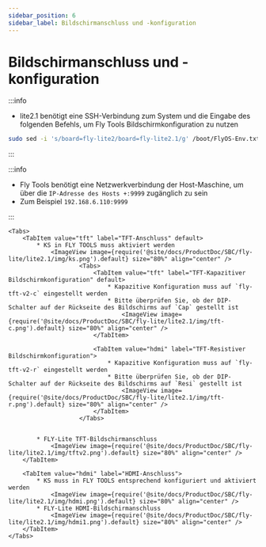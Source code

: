 ```yaml
---
sidebar_position: 6
sidebar_label: Bildschirmanschluss und -konfiguration
---
```




# Bildschirmanschluss und -konfiguration
:::info

* lite2.1 benötigt eine SSH-Verbindung zum System und die Eingabe des folgenden Befehls, um Fly Tools Bildschirmkonfiguration zu nutzen
```bash
sudo sed -i 's/board=fly-lite2/board=fly-lite2.1/g' /boot/FlyOS-Env.txt
```
:::

:::info

* Fly Tools benötigt eine Netzwerkverbindung der Host-Maschine, um über die `IP-Adresse des Hosts +:9999` zugänglich zu sein
* Zum Beispiel `192.168.6.110:9999`

:::

    <Tabs>
        <TabItem value="tft" label="TFT-Anschluss" default>
            * KS in FLY TOOLS muss aktiviert werden
                <ImageView image={require('@site/docs/ProductDoc/SBC/fly-lite/lite2.1/img/ks.png').default} size="80%" align="center" />
                        <Tabs>
                            <TabItem value="tft" label="TFT-Kapazitiver Bildschirmkonfiguration" default>
                                * Kapazitive Konfiguration muss auf `fly-tft-v2-c` eingestellt werden
                                * Bitte überprüfen Sie, ob der DIP-Schalter auf der Rückseite des Bildschirms auf `Cap` gestellt ist
                                    <ImageView image={require('@site/docs/ProductDoc/SBC/fly-lite/lite2.1/img/tft-c.png').default} size="80%" align="center" />
                            </TabItem>

                            <TabItem value="hdmi" label="TFT-Resistiver Bildschirmkonfiguration">
                                * Kapazitive Konfiguration muss auf `fly-tft-v2-r` eingestellt werden
                                * Bitte überprüfen Sie, ob der DIP-Schalter auf der Rückseite des Bildschirms auf `Resi` gestellt ist
                                    <ImageView image={require('@site/docs/ProductDoc/SBC/fly-lite/lite2.1/img/tft-r.png').default} size="80%" align="center" />
                            </TabItem>
                        </Tabs>


            * FLY-Lite TFT-Bildschirmanschluss
                <ImageView image={require('@site/docs/ProductDoc/SBC/fly-lite/lite2.1/img/tftv2.png').default} size="80%" align="center" />
        </TabItem>

        <TabItem value="hdmi" label="HDMI-Anschluss">
            * KS muss in FLY TOOLS entsprechend konfiguriert und aktiviert werden
                <ImageView image={require('@site/docs/ProductDoc/SBC/fly-lite/lite2.1/img/hdmi.png').default} size="80%" align="center" />               
            * FLY-Lite HDMI-Bildschirmanschluss
                <ImageView image={require('@site/docs/ProductDoc/SBC/fly-lite/lite2.1/img/hdmi1.png').default} size="80%" align="center" />
        </TabItem>
    </Tabs>